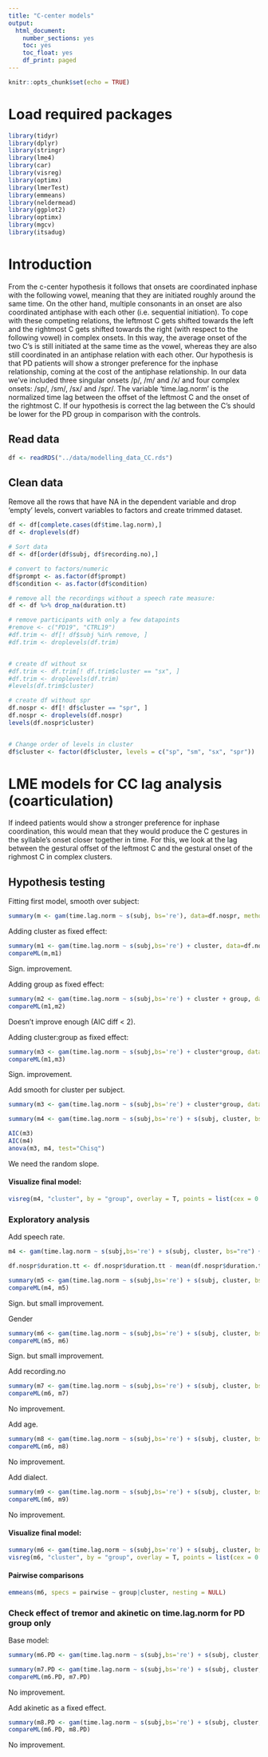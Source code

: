 ```yaml
---
title: "C-center models"
output: 
  html_document: 
    number_sections: yes
    toc: yes
    toc_float: yes
    df_print: paged
---
```



```r
knitr::opts_chunk$set(echo = TRUE)
```

# Load required packages
```r
library(tidyr)
library(dplyr)
library(stringr)
library(lme4)
library(car)
library(visreg)
library(optimx)
library(lmerTest)
library(emmeans)
library(neldermead)
library(ggplot2)
library(optimx)
library(mgcv)
library(itsadug)
```

# Introduction
From the c-center hypothesis it follows that onsets are coordinated inphase with the following vowel, meaning that they are initiated roughly around the same time. On the other hand, multiple consonants in an onset are also coordinated antiphase with each other (i.e. sequential initiation). To cope with these competing relations, the leftmost C gets shifted towards the left and the rightmost C gets shifted towards the right (with respect to the following vowel) in complex onsets. In this way, the average onset of the two C's is still initiated at the same time as the vowel, whereas they are also still coordinated in an antiphase relation with each other. Our hypothesis is that PD patients will show a stronger preference for the inphase relationship, coming at the cost of the antiphase relationship. In our data we've included three singular onsets /p/, /m/ and /x/ and four complex onsets: /sp/, /sm/, /sx/ and /spr/. The variable 'time.lag.norm' is the normalized time lag between the offset of the leftmost C and the onset of the rightmost C. If our hypothesis is correct the lag between the C's should be lower for the PD group in comparison with the controls.


## Read data
```r
df <- readRDS("../data/modelling_data_CC.rds")
```

## Clean data
Remove all the rows that have NA in the dependent variable and drop 'empty' levels, convert variables to factors and create trimmed dataset.
```r
df <- df[complete.cases(df$time.lag.norm),]
df <- droplevels(df)

# Sort data
df <- df[order(df$subj, df$recording.no),]

# convert to factors/numeric
df$prompt <- as.factor(df$prompt)
df$condition <- as.factor(df$condition)

# remove all the recordings without a speech rate measure:
df <- df %>% drop_na(duration.tt)

# remove participants with only a few datapoints
#remove <- c("PD19", "CTRL19")
#df.trim <- df[! df$subj %in% remove, ]
#df.trim <- droplevels(df.trim)


# create df without sx
#df.trim <- df.trim[! df.trim$cluster == "sx", ]
#df.trim <- droplevels(df.trim)
#levels(df.trim$cluster)

# create df without spr
df.nospr <- df[! df$cluster == "spr", ]
df.nospr <- droplevels(df.nospr)
levels(df.nospr$cluster)


# Change order of levels in cluster
df$cluster <- factor(df$cluster, levels = c("sp", "sm", "sx", "spr"))


```


# LME models for CC lag analysis (coarticulation)
If indeed patients would show a stronger preference for inphase coordination, this would mean that they would produce the C gestures in the syllable's onset closer together in time. For this, we look at the lag between the gestural offset of the leftmost C and the gestural onset of the righmost C in complex clusters.

## Hypothesis testing

Fitting first model, smooth over subject:
```r
summary(m <- gam(time.lag.norm ~ s(subj, bs='re'), data=df.nospr, method = "ML"))
```

Adding cluster as fixed effect:
```r
summary(m1 <- gam(time.lag.norm ~ s(subj,bs='re') + cluster, data=df.nospr, method = "ML"))
compareML(m,m1)
```
Sign. improvement.

Adding group as fixed effect:
```r
summary(m2 <- gam(time.lag.norm ~ s(subj,bs='re') + cluster + group, data=df.nospr, method = "ML"))
compareML(m1,m2)
```
Doesn't improve enough (AIC diff < 2).

Adding cluster:group as fixed effect:
```r
summary(m3 <- gam(time.lag.norm ~ s(subj,bs='re') + cluster*group, data=df.nospr, method = "ML"))
compareML(m1,m3)
```
Sign. improvement.


Add smooth for cluster per subject.
```r
summary(m3 <- gam(time.lag.norm ~ s(subj,bs='re') + cluster*group, data=df.nospr)) #fit m3 using REML

summary(m4 <- gam(time.lag.norm ~ s(subj,bs='re') + s(subj, cluster, bs="re") + cluster*group, data=df.nospr))

AIC(m3)
AIC(m4)
anova(m3, m4, test="Chisq")
```
We need the random slope.


#### Visualize final model:
```r
visreg(m4, "cluster", by = "group", overlay = T, points = list(cex = 0.1), ylab = "Inter plateau interval", xlab = "Cluster")
```

### Exploratory analysis

Add speech rate.
```r
m4 <- gam(time.lag.norm ~ s(subj,bs='re') + s(subj, cluster, bs="re") + cluster*group, data=df.nospr, method = "ML") #fit using ML

df.nospr$duration.tt <- df.nospr$duration.tt - mean(df.nospr$duration.tt) # center continues variable

summary(m5 <- gam(time.lag.norm ~ s(subj,bs='re') + s(subj, cluster, bs="re") + cluster*group + duration.tt, data=df.nospr, method = "ML"))
compareML(m4, m5)
```
Sign. but small improvement.

Gender
```r
summary(m6 <- gam(time.lag.norm ~ s(subj,bs='re') + s(subj, cluster, bs="re") + cluster*group + duration.tt + gender, data=df.nospr, method = "ML"))
compareML(m5, m6)
```
Sign. but small improvement.

Add recording.no
```r
summary(m7 <- gam(time.lag.norm ~ s(subj,bs='re') + s(subj, cluster, bs="re") + cluster*group + duration.tt + gender + recording.no, data=df.nospr, method = "ML"))
compareML(m6, m7)
```
No improvement.

Add age.
```r
summary(m8 <- gam(time.lag.norm ~ s(subj,bs='re') + s(subj, cluster, bs="re") + cluster*group + duration.tt + gender + age, data=df.nospr, method = "ML"))
compareML(m6, m8)
```
No improvement.

Add dialect.
```r
summary(m9 <- gam(time.lag.norm ~ s(subj,bs='re') + s(subj, cluster, bs="re") + cluster*group + duration.tt + gender + dialect, data=df.nospr, method = "ML"))
compareML(m6, m9)
```
No improvement.


#### Visualize final model:
```r
summary(m6 <- gam(time.lag.norm ~ s(subj,bs='re') + s(subj, cluster, bs="re") + cluster*group + duration.tt + gender, data=df.nospr)) # refit using REML
visreg(m6, "cluster", by = "group", overlay = T, points = list(cex = 0.1), ylab = "Inter plateau interval", xlab = "Cluster")
```

#### Pairwise comparisons
```r
emmeans(m6, specs = pairwise ~ group|cluster, nesting = NULL)
```


### Check effect of tremor and akinetic on time.lag.norm for PD group only
Base model:
```r
summary(m6.PD <- gam(time.lag.norm ~ s(subj,bs='re') + s(subj, cluster, bs="re") + cluster + duration.tt + gender, data=df.nospr[df.nospr$group == "PD",], method = "ML"))
```

```r
summary(m7.PD <- gam(time.lag.norm ~ s(subj,bs='re') + s(subj, cluster, bs="re") + cluster + duration.tt + gender + tremor, data=df.nospr[df.nospr$group == "PD",], method = "ML"))
compareML(m6.PD, m7.PD)
```
No improvement.

Add akinetic as a fixed effect.
```r
summary(m8.PD <- gam(time.lag.norm ~ s(subj,bs='re') + s(subj, cluster, bs="re") + cluster + duration.tt + gender + akinetic, data=df.nospr[df.nospr$group == "PD",], method = "ML"))
compareML(m6.PD, m8.PD)
```
No improvement.

